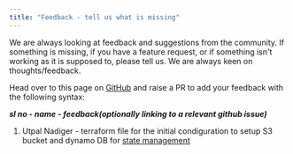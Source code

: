 ```yaml
---
title: "Feedback - tell us what is missing"
---
```


We are always looking at feedback and suggestions from the community. If something is missing, if you have a feature request, or if something isn't working as it is supposed to,
please tell us. We are always keen on thoughts/feedback.


Head over to this page on [GitHub](https:github.com/diggerhq/digger/docs/readme/feedback) and raise a PR to add your feedback with the following syntax:

**_sl no - name - feedback(optionally linking to a relevant github issue)_**

1. Utpal Nadiger - terraform file for the initial condiguration to setup S3 bucket and dynamo DB for [state management](https://github.com/diggerhq/digger/issues/206)


